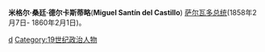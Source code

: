 

'''米格尔·桑廷·德尔卡斯蒂略'''('''Miguel Santín del Castillo''') [[萨尔瓦多总统|萨尔瓦多总统]](1858年2月7日- 1860年2月1日)。
 
{{start box}}
{{s-before|[[洛伦佐·塞佩达|洛伦佐·塞佩达]]<br>''(代理)''}}
{{s-title|[[萨尔瓦多总统|萨尔瓦多总统]]|1858年—1860年}}
{{s-after|[[华金·欧弗拉西奥·古斯曼|华金·欧弗拉西奥·古斯曼]]<br>''(代理)''}}
{{end box}}
{{萨尔瓦多总统}}
[[Category:萨尔瓦多总统|d]]
[[Category:19世纪政治人物|Category:19世纪政治人物]]